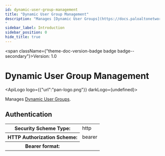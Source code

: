 ```yaml
---
id: dynamic-user-group-management
title: "Dynamic User Group Management"
description: "Manages [Dynamic User Groups](https://docs.paloaltonetworks.com/network-security/security-policy/objects/dynamic-user-groups).
"
sidebar_label: Introduction
sidebar_position: 0
hide_title: true
---
```



<span className={"theme-doc-version-badge badge badge--secondary"}>Version: 1.0</span>

# Dynamic User Group Management

<ApiLogo logo={{"url":"pan-logo.png"}} darkLogo={undefined}></ApiLogo>

Manages [Dynamic User Groups](https://docs.paloaltonetworks.com/network-security/security-policy/objects/dynamic-user-groups).


<div style={{"marginBottom":"2rem"}}><h2 id={"authentication"} style={{"marginBottom":"1rem"}}>Authentication</h2><Tabs><TabItem label={"Bearer"} value={"Bearer"}><div><table><tbody><tr><th>Security Scheme Type:</th><td>http</td></tr><tr><th>HTTP Authorization Scheme:</th><td>bearer</td></tr><tr><th>Bearer format:</th><td></td></tr></tbody></table></div></TabItem></Tabs></div>
      